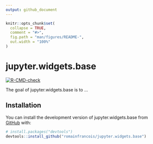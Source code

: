 ```yaml
---
output: github_document
---
```


<!-- README.md is generated from README.Rmd. Please edit that file -->

```r
knitr::opts_chunk$set(
  collapse = TRUE,
  comment = "#>",
  fig.path = "man/figures/README-",
  out.width = "100%"
)
```

# jupyter.widgets.base

<!-- badges: start -->
[![R-CMD-check](https://github.com/romainfrancois/jupyter.widgets.base/actions/workflows/R-CMD-check.yaml/badge.svg)](https://github.com/romainfrancois/jupyter.widgets.base/actions/workflows/R-CMD-check.yaml)
<!-- badges: end -->

The goal of jupyter.widgets.base is to ...

## Installation

You can install the development version of jupyter.widgets.base from [GitHub](https://github.com/) with:

``` r
# install.packages("devtools")
devtools::install_github("romainfrancois/jupyter.widgets.base")
```
